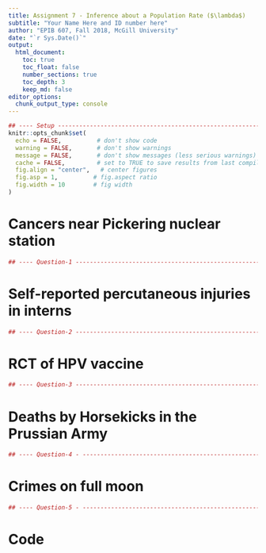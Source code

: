 ```yaml
---
title: Assignment 7 - Inference about a Population Rate ($\lambda$)
subtitle: "Your Name Here and ID number here"
author: "EPIB 607, Fall 2018, McGill University"
date: "`r Sys.Date()`"
output:
  html_document:
    toc: true
    toc_float: false
    number_sections: true
    toc_depth: 3
    keep_md: false
editor_options: 
  chunk_output_type: console
---
```


```r
## ---- Setup ------------------------------------------------------------------
knitr::opts_chunk$set(
  echo = FALSE,          # don't show code
  warning = FALSE,       # don't show warnings
  message = FALSE,       # don't show messages (less serious warnings)
  cache = FALSE,         # set to TRUE to save results from last compilation
  fig.align = "center",   # center figures
  fig.asp = 1,          # fig.aspect ratio
  fig.width = 10        # fig width
)
```


# Cancers near Pickering nuclear station


```r
## ---- Question-1 ------------------------------------------------------------
```



# Self-reported percutaneous injuries in interns


```r
## ---- Question-2 ------------------------------------------------------------

```



# RCT of HPV vaccine

```r
## ---- Question-3 ------------------------------------------------------------

```




# Deaths by Horsekicks in the Prussian Army

```r
## ---- Question-4 - --------------------------------------------------------

```




# Crimes on full moon

```r
## ---- Question-5 - --------------------------------------------------------

```







# Code {-}

```r

```

